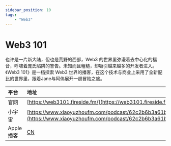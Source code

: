 ---
sidebar_position: 10
tags:
    - "Web3"
---

# Web3 101

也许是一片新大陆，但也是荒野的西部，Web3 的世界里弥漫着去中心化的福音，呼啸着庞氏陷阱的警告。未知而且粗糙，却吸引越来越多的开发者进入。《Web3 101》是一档探索 Web3 世界的播客，在这个技术与商业上采用了全新配比的世界里，跟着Jane与阿伟展开一趟冒险之旅。

| 平台 | 地址 |
|:--|:----|
| 官网 | [https://web3101.fireside.fm/](https://web3101.fireside.fm/) |
| 小宇宙 | [https://www.xiaoyuzhoufm.com/podcast/62c2b6b3a61b9fd92a401b39](https://www.xiaoyuzhoufm.com/podcast/62c2b6b3a61b9fd92a401b39) |
| Apple 播客 | [CN](https://podcasts.apple.com/cn/podcast/web3-101/id1633015931) |
